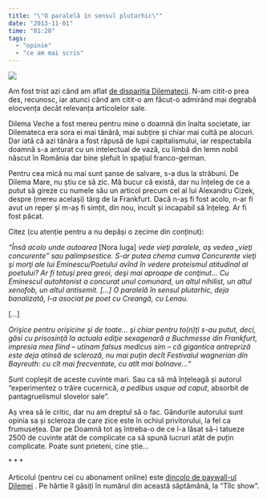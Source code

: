 ```yaml
---
title: "\"O paralelă în sensul plutarhic\""
date: "2013-11-01"
time: "01:28"
tags:
  - "opinie"
  - "ce am mai scris"
---
```

![](media/65649528139_0.jpg){style="min-width:100%"}

Am fost trist azi când am aflat [de dispariția Dilematecii](http://dilemaveche.ro/sectiune/dileme-line/articol/ultima-dilemateca){target="_blank"}. N-am citit-o prea des, recunosc, iar atunci când am citit-o am făcut-o admirând mai degrabă elocvența decât relevanța articolelor sale.

Dilema Veche a fost mereu pentru mine o doamnă din înalta societate, iar Dilemateca era sora ei mai tânără, mai subțire și chiar mai cultă pe alocuri. Dar iată că azi tânăra a fost răpusă de lupii capitalismului, iar respectabila doamnă s-a anturat cu un intelectual de vază, cu limbă din lemn nobil născut în România dar bine șlefuit în spațiul franco-german.

Pentru cea mică nu mai sunt șanse de salvare, s-a dus la străbuni. De Dilema Mare, nu știu ce să zic. Mă bucur că există, dar nu înțeleg de ce a putut să gireze cu numele său un articol precum cel al lui Alexandru Cizek, despre (mereu același) târg de la Frankfurt. Dacă n-aș fi fost acolo, n-ar fi avut un reper și m-aș fi simțit, din nou, incult și incapabil să înțeleg. Ar fi fost păcat.

Citez (cu atenție pentru a nu depăși o zecime din conținut):

*"Însă acolo unde autoarea* \[Nora Iuga\] *vede vieţi paralele, aş vedea „vieţi concurente" sau palimpsestice. S-ar putea chema cumva Concurente vieţi şi morţi ale lui Eminescu/Poetului avînd în vedere proteismul atitudinal al poetului? Ar fi totuşi prea greoi, deşi mai aproape de conţinut... Cu Eminescul autohtonist a concurat unul comunard, un altul nihilist, un altul xenofob, un altul antisemit. \[...\] O paralelă în sensul plutarhic, deja banalizată, l-a asociat pe poet cu Creangă, cu Lenau.*

\[...\]

*Orişice pentru orişicine şi de toate... şi chiar pentru to(n)ţi s-au putut, deci, găsi cu prisosinţă la actuala ediţie sexagenară a Buchmesse din Frankfurt, impresia mea fiind -- utinam falsus medicus sim -- că gigantica antrepriză este deja atinsă de scleroză, nu mai puţin decît Festivalul wagnerian din Bayreuth: cu cît mai frecventate, cu atît mai bolnave..."*

Sunt copleșit de aceste cuvinte mari. Sau ca să mă înțeleagă și autorul "experimentez o trăire cucernică, *a pedibus usque ad caput*, absorbit de pantagruelismul slovelor sale".

Aș vrea să le critic, dar nu am dreptul să o fac. Gândurile autorului sunt opinia sa și scleroza de care zice este în ochiul privitorului, la fel ca frumusețea. Dar pe Doamnă tot aș întreba-o de ce l-a lăsat să-i tatueze 2500 de cuvinte atât de complicate ca să spună lucruri atât de puțin complicate. Poate sunt prieteni, cine știe...

\* \* \*

Articolul (pentru cei cu abonament online) este [dincolo de paywall-ul Dilemei](http://dilemaveche.ro/sectiune/tilc-show/articol/tirgul-carte-frankfurt-citeva-impresii){target="_blank"} . Pe hârtie îl găsiți în numărul din această săptămână, la "Tîlc show".